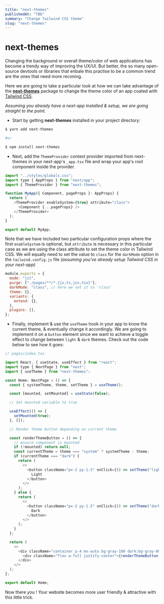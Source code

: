 ```yaml
---
title: "next-themes"
publishedAt: "TBD"
summary: "Change Tailwind CSS theme"
slug: "next-themes"
---
```


# next-themes

Changing the background or overall theme/color of web applications has become a trendy way of improving the UX/UI.
But better, the so many open-source devtools or libraries that enbale this practise to be a common trend are the ones that need more reconing.

Here we are going to take a particular look at how we can take advantage of the [**next-themes**](https://www.npmjs.com/package/next-themes) package to change the theme color of an app coated with [Tailwind CSS](https://tailwindcss.com/).

_Assuming you already have a next-app installed & setup, we are going straight to the point._

- Start by getting **next-themes** installed in your project directory:

```bash
$ yarn add next-themes

#or

$ npm install next-themes
```

- Next, add the `ThemeProvider` context provider imported from next-themes in your next-app's `_app.tsx` file and wrap your app's root component inside the provider.

```js
import "../styles/globals.css";
import type { AppProps } from "next/app";
import { ThemeProvider } from "next-themes";

function MyApp({ Component, pageProps }: AppProps) {
  return (
    <ThemeProvider enableSystem={true} attribute="class">
      <Component {...pageProps} />
    </ThemeProvider>
  );
}

export default MyApp;
```

Note that we have included two particular configuration props where the first `enableSystem` is optional,
but `attribute` is necessary in this particular case as we are using the class attribute to set the theme color in Tailwind CSS.
We will equally need to set the value to `class` for the `darkMode` option in the `tailwind.config.js` file
_(assuming you've already setup Tailwind CSS in your next-app)_

```js
module.exports = {
  mode: "jit",
  purge: ["./pages/**/*.{js,ts,jsx,tsx}"],
  darkMode: "class", // here we set it to 'class'
  theme: {},
  variants: {
    extend: {},
  },
  plugins: [],
};
```

- Finally, implement & use the `useTheme` hook in your app to know the current theme, & eventually change it accordingly.
  We are going to implement it on a `button` element since we want to achieve a toggle effect to change between `light` & `dark` themes.
  Check out the code below to see how it goes:

```js
// pages/index.tsx

import React, { useState, useEffect } from "react";
import type { NextPage } from "next";
import { useTheme } from "next-themes";

const Home: NextPage = () => {
  const { systemTheme, theme, setTheme } = useTheme();

  const [mounted, setMounted] = useState(false);

  // Set mounted variable to true

  useEffect(() => {
    setMounted(true);
  }, []);

  // Render theme button depending on current theme

  const renderThemeButton = () => {
    // ensure component is mounted
    if (!mounted) return null;
    const currentTheme = theme === "system" ? systemTheme : theme;
    if (currentTheme === "dark") {
      return (
        <>
          <button className="px-2 py-1.5" onClick={() => setTheme("light")}>
            Light
          </button>
        </>
      );
    } else {
      return (
        <>
          <button className="px-2 py-1.5" onClick={() => setTheme("dark")}>
            Dark
          </button>
        </>
      );
    }
  };

  return (
    <>
      <div className="container p-4 mx-auto bg-gray-100 dark:bg-gray-800">
        <div className="flex w-full justify-center">{renderThemeButton()}</div>
      </div>
    </>
  );
};

export default Home;
```

Now there you ! Your website becomes more user friendly & attractive with this little trick.
